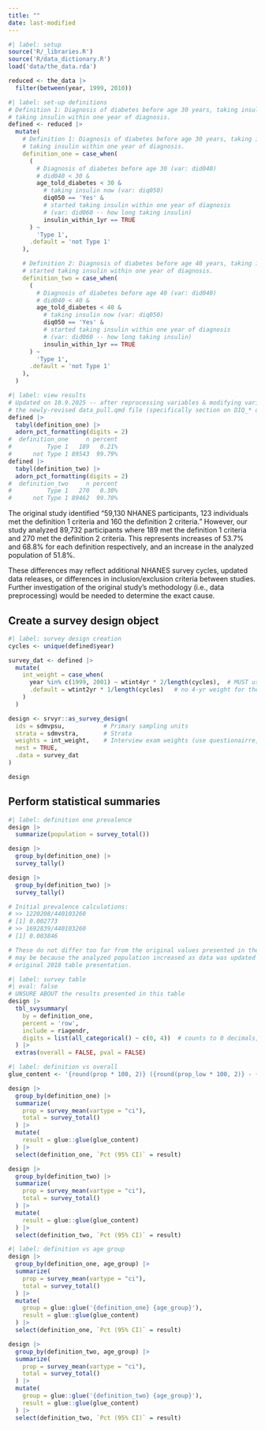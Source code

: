 ```yaml
---
title: ""
date: last-modified
---
```



```r
#| label: setup
source('R/_libraries.R')
source('R/data_dictionary.R')
load('data/the_data.rda')

reduced <- the_data |>
  filter(between(year, 1999, 2010))
```

```r
#| label: set-up definitions
# Definition 1: Diagnosis of diabetes before age 30 years, taking insulin now, started
# taking insulin within one year of diagnosis.
defined <- reduced |>
  mutate(
    # Definition 1: Diagnosis of diabetes before age 30 years, taking insulin now, started
    # taking insulin within one year of diagnosis.
    definition_one = case_when(
      (
        # Diagnosis of diabetes before age 30 (var: did040)
        # did040 < 30 &
        age_told_diabetes < 30 &
          # taking insulin now (var: diq050)
          diq050 == 'Yes' &
          # started taking insulin within one year of diagnosis
          # (var: did060 -- how long taking insulin)
          insulin_within_1yr == TRUE
      ) ~
        'Type 1',
      .default = 'not Type 1'
    ),

    # Definition 2: Diagnosis of diabetes before age 40 years, taking insulin now,
    # started taking insulin within one year of diagnosis.
    definition_two = case_when(
      (
        # Diagnosis of diabetes before age 40 (var: did040)
        # did040 < 40 &
        age_told_diabetes < 40 &
          # taking insulin now (var: diq050)
          diq050 == 'Yes' &
          # started taking insulin within one year of diagnosis
          # (var: did060 -- how long taking insulin)
          insulin_within_1yr == TRUE
      ) ~
        'Type 1',
      .default = 'not Type 1'
    ),
  )
```


```r
#| label: view results
# Updated on 10.9.2025 -- after reprocessing variables & modifying variable names. See
# the newly-revised data_pull.qmd file (specifically section on DIQ_* diabetes data).
defined |>
  tabyl(definition_one) |>
  adorn_pct_formatting(digits = 2)
#  definition_one     n percent
#          Type 1   189   0.21%
#      not Type 1 89543  99.79%
defined |>
  tabyl(definition_two) |>
  adorn_pct_formatting(digits = 2)
#  definition_two     n percent
#          Type 1   270   0.30%
#      not Type 1 89462  99.70%
```

The original study identified "59,130 NHANES participants, 123 individuals met the 
definition 1 criteria and 160 the definition 2 criteria." However, our study analyzed 
89,732 participants where 189 met the definition 1 criteria and 270 met the definition 2 
criteria. This represents increases of 53.7% and 68.8% for each definition respectively,
and an increase in the analyzed population of 51.8%.

These differences may reflect additional NHANES survey cycles, updated data releases, 
or differences in inclusion/exclusion criteria between studies. Further investigation 
of the original study's methodology (i.e., data preprocessing) would be needed to 
determine the exact cause.


## Create a survey design object

```r
#| label: survey design creation
cycles <- unique(defined$year)

survey_dat <- defined |> 
  mutate(
    int_weight = case_when(
      year %in% c(1999, 2001) ~ wtint4yr * 2/length(cycles),  # MUST use 4-yr weight here
      .default = wtint2yr * 1/length(cycles)   # no 4-yr weight for these cycles
    )
  )

design <- srvyr::as_survey_design(
  ids = sdmvpsu,           # Primary sampling units
  strata = sdmvstra,       # Strata  
  weights = int_weight,    # Interview exam weights (use questionairre, non-exam)
  nest = TRUE,
  .data = survey_dat
)

design
```

## Perform statistical summaries

```r
#| label: definition one prevalence
design |> 
  summarize(population = survey_total())

design |> 
  group_by(definition_one) |> 
  survey_tally()

design |> 
  group_by(definition_two) |> 
  survey_tally()

# Initial prevalence calculations:
# >> 1220208/440103260
# [1] 0.002773
# >> 1692839/440103260
# [1] 0.003846

# These do not differ too far from the original values presented in the Table 2.5. This
# may be because the analyzed population increased as data was updated as compared to the
# original 2018 table presentation. 
```


```r
#| label: survey table
#| eval: false
# UNSURE ABOUT the results presented in this table
design |> 
  tbl_svysummary(
    by = definition_one,
    percent = 'row',
    include = riagendr,
    digits = list(all_categorical() ~ c(0, 4))  # counts to 0 decimals, % to 4
  ) |> 
  extras(overall = FALSE, pval = FALSE)
```


```r
#| label: definition vs overall
glue_content <- '{round(prop * 100, 2)} ({round(prop_low * 100, 2)} - {round(prop_upp * 100, 2)})'

design |> 
  group_by(definition_one) |> 
  summarize(
    prop = survey_mean(vartype = "ci"),
    total = survey_total()
  ) |> 
  mutate(
    result = glue::glue(glue_content)
  ) |> 
  select(definition_one, `Pct (95% CI)` = result)

design |> 
  group_by(definition_two) |> 
  summarize(
    prop = survey_mean(vartype = "ci"),
    total = survey_total()
  ) |> 
  mutate(
    result = glue::glue(glue_content)
  ) |> 
  select(definition_two, `Pct (95% CI)` = result)
```

```r
#| label: definition vs age group
design |> 
  group_by(definition_one, age_group) |> 
  summarize(
    prop = survey_mean(vartype = "ci"),
    total = survey_total()
  ) |> 
  mutate(
    group = glue::glue('{definition_one} {age_group}'),
    result = glue::glue(glue_content)
  ) |> 
  select(definition_one, `Pct (95% CI)` = result)

design |> 
  group_by(definition_two, age_group) |> 
  summarize(
    prop = survey_mean(vartype = "ci"),
    total = survey_total()
  ) |> 
  mutate(
    group = glue::glue('{definition_two} {age_group}'),
    result = glue::glue(glue_content)
  ) |> 
  select(definition_two, `Pct (95% CI)` = result)
```